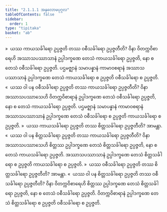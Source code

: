 ```yaml
---
title: "2.1.1.1 အနုလောမပုဂ္ဂလ"
tableOfContents: false
sidebar:
  order: 1
type: "tipitaka"
basket: "ab"
---
```



<DynamicBreadcrumb />

<Division number="19">

<Paragraph number="125">
»  ယဿ ကာယသင်္ခါရော ဥပ္ပဇ္ဇတိ တဿ ဝစီသင်္ခါရော ဥပ္ပဇ္ဇတီတိ?
</Paragraph>

<Paragraph number="126">
ဝိနာ ဝိတက္ကဝိစာရေဟိ အဿာသပဿာသာနံ ဥပ္ပါဒက္ခဏေ တေသံ ကာယသင်္ခါရော ဥပ္ပဇ္ဇတိ, နော စ တေသံ ဝစီသင်္ခါရော ဥပ္ပဇ္ဇတိ. ပဌမဇ္ဈာနံ သမာပန္နာနံ ကာမာဝစရာနံ အဿာသပဿာသာနံ ဥပ္ပါဒက္ခဏေ တေသံ ကာယသင်္ခါရော စ ဥပ္ပဇ္ဇတိ ဝစီသင်္ခါရော စ ဥပ္ပဇ္ဇတိ.
</Paragraph>

<Paragraph number="127">
«  ယဿ ဝါ ပန ဝစီသင်္ခါရော ဥပ္ပဇ္ဇတိ တဿ ကာယသင်္ခါရော ဥပ္ပဇ္ဇတီတိ?
</Paragraph>

<Paragraph number="128">
ဝိနာ အဿာသပဿာသေဟိ ဝိတက္ကဝိစာရာနံ ဥပ္ပါဒက္ခဏေ တေသံ ဝစီသင်္ခါရော ဥပ္ပဇ္ဇတိ, နော စ တေသံ ကာယသင်္ခါရော ဥပ္ပဇ္ဇတိ. ပဌမဇ္ဈာနံ သမာပန္နာနံ ကာမာဝစရာနံ အဿာသပဿာသာနံ ဥပ္ပါဒက္ခဏေ တေသံ ဝစီသင်္ခါရော စ ဥပ္ပဇ္ဇတိ ကာယသင်္ခါရော စ ဥပ္ပဇ္ဇတိ.
</Paragraph>

<Paragraph number="129">
»  ယဿ ကာယသင်္ခါရော ဥပ္ပဇ္ဇတိ တဿ စိတ္တသင်္ခါရော ဥပ္ပဇ္ဇတီတိ? အာမန္တာ.
</Paragraph>

<Paragraph number="130">
«  ယဿ ဝါ ပန စိတ္တသင်္ခါရော ဥပ္ပဇ္ဇတိ တဿ ကာယသင်္ခါရော ဥပ္ပဇ္ဇတီတိ?
</Paragraph>

<Paragraph number="131">
ဝိနာ အဿာသပဿာသေဟိ စိတ္တဿ ဥပ္ပါဒက္ခဏေ တေသံ စိတ္တသင်္ခါရော ဥပ္ပဇ္ဇတိ, နော စ တေသံ ကာယသင်္ခါရော ဥပ္ပဇ္ဇတိ. အဿာသပဿာသာနံ ဥပ္ပါဒက္ခဏေ တေသံ စိတ္တသင်္ခါရော စ ဥပ္ပဇ္ဇတိ ကာယသင်္ခါရော စ ဥပ္ပဇ္ဇတိ.
</Paragraph>

</Division>
<Division number="20">

<Paragraph number="132">
»  ယဿ ဝစီသင်္ခါရော ဥပ္ပဇ္ဇတိ တဿ စိတ္တသင်္ခါရော ဥပ္ပဇ္ဇတီတိ? အာမန္တာ.
</Paragraph>

<Paragraph number="133">
«  ယဿ ဝါ ပန စိတ္တသင်္ခါရော ဥပ္ပဇ္ဇတိ တဿ ဝစီသင်္ခါရော ဥပ္ပဇ္ဇတီတိ?
</Paragraph>

<Paragraph number="134">
ဝိနာ ဝိတက္ကဝိစာရေဟိ စိတ္တဿ ဥပ္ပါဒက္ခဏေ တေသံ စိတ္တသင်္ခါရော ဥပ္ပဇ္ဇတိ, နော စ တေသံ ဝစီသင်္ခါရော ဥပ္ပဇ္ဇတိ. ဝိတက္ကဝိစာရာနံ ဥပ္ပါဒက္ခဏေ တေသံ စိတ္တသင်္ခါရော စ ဥပ္ပဇ္ဇတိ ဝစီသင်္ခါရော စ ဥပ္ပဇ္ဇတိ.
</Paragraph>
</Division>